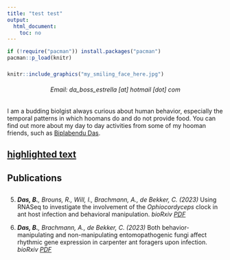 ```yaml
---
title: "test test"
output:
  html_document:
    toc: no
---
```



```r
if (!require("pacman")) install.packages("pacman")
pacman::p_load(knitr)
```


###

```r
knitr::include_graphics("my_smiling_face_here.jpg")
```
   
<h6 style="text-align: center;" markdown="1">

Email: da_boss_estrella [at] hotmail [dot] com

</h6>     

I am a budding biolgist always curious about human behavior, especially the temporal patterns in which hoomans do and do not provide food. You can find out more about my day to day activities from some of my hooman friends, such as [Biplabendu Das](https://biplabendu.github.io/homepage/).

[highlighted text](https://youtube.com)
----------------------------------

## Publications

<!-- <script type='text/javascript' src='https://d1bxh8uas1mnw7.cloudfront.net/assets/embed.js'></script> -->

##

5. _**Das, B.**, Brouns, R., Will, I., Brachmann, A., de Bekker, C. (2023)_ Using RNASeq to investigate the involvement of the _Ophiocordyceps_ clock in ant host infection and behavioral manipulation. _bioRxiv_ [*PDF*](https://www.biorxiv.org/content/10.1101/2023.01.20.524843v2.abstract)
<!-- <div class='altmetric-embed' data-badge-popover="right" data-badge-type='medium-bar' data-doi="10.1101/2023.01.20.524843"></div> -->

1. _**Das, B.**, Brachmann, A., de Bekker, C. (2023)_ Both behavior-manipulating and non-manipulating entomopathogenic fungi affect rhythmic gene expression in carpenter ant foragers upon infection. _bioRxiv_ [*PDF*](https://www.biorxiv.org/content/10.1101/2023.01.19.524837v2.abstract)
